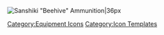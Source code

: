 [[File:GreenAmmo.png|Sanshiki "Beehive" Ammunition|36px]]<noinclude>[[Category:Equipment Icons]] [[Category:Icon Templates]]</noinclude>